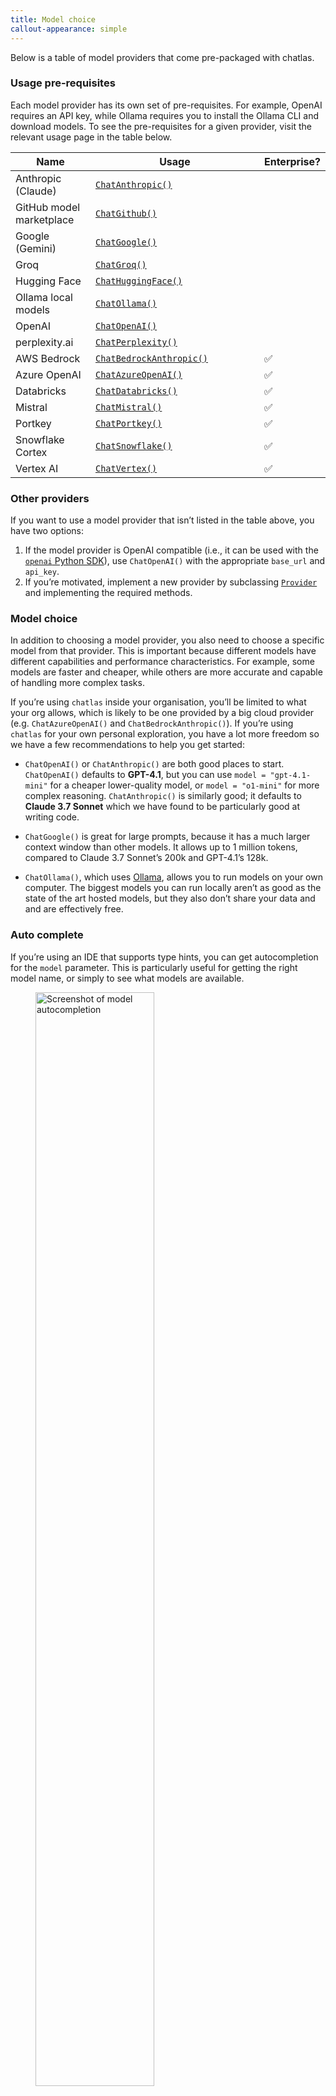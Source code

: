 ```yaml
---
title: Model choice
callout-appearance: simple
---
```


Below is a table of model providers that come pre-packaged with chatlas. 

::: callout-note
### Usage pre-requisites

Each model provider has its own set of pre-requisites. 
For example, OpenAI requires an API key, while Ollama requires you to install the Ollama CLI and download models.
To see the pre-requisites for a given provider, visit the relevant usage page in the table below.
:::


| Name                     | Usage                                                    | Enterprise? |
|--------------------------|----------------------------------------------------------|------------|
| Anthropic (Claude)       | [`ChatAnthropic()`](../reference/ChatAnthropic.qmd)     |    |
| GitHub model marketplace | [`ChatGithub()`](../reference/ChatGithub.qmd)           |    |
| Google (Gemini)          | [`ChatGoogle()`](../reference/ChatGoogle.qmd)           |    |
| Groq                     | [`ChatGroq()`](../reference/ChatGroq.qmd)               |    |
| Hugging Face             | [`ChatHuggingFace()`](../reference/ChatHuggingFace.qmd) |    |
| Ollama local models      | [`ChatOllama()`](../reference/ChatOllama.qmd)           |    |
| OpenAI                   | [`ChatOpenAI()`](../reference/ChatOpenAI.qmd)           |    |
| perplexity.ai            | [`ChatPerplexity()`](../reference/ChatPerplexity.qmd)   |    |
| AWS Bedrock              | [`ChatBedrockAnthropic()`](../reference/ChatBedrockAnthropic.qmd) | ✅ |
| Azure OpenAI             | [`ChatAzureOpenAI()`](../reference/ChatAzureOpenAI.qmd) | ✅ |
| Databricks               | [`ChatDatabricks()`](../reference/ChatDatabricks.qmd)   | ✅ |
| Mistral                  | [`ChatMistral()`](../reference/ChatMistral.qmd)         | ✅ |
| Portkey                  | [`ChatPortkey()`](../reference/ChatPortkey.qmd)         | ✅ |
| Snowflake Cortex         | [`ChatSnowflake()`](../reference/ChatSnowflake.qmd)     | ✅ |
| Vertex AI                | [`ChatVertex()`](../reference/ChatVertex.qmd)           | ✅ |


::: callout-note

### Other providers

If you want to use a model provider that isn't listed in the table above, you have two options:

1. If the model provider is OpenAI compatible (i.e., it can be used with the [`openai` Python SDK](https://github.com/openai/openai-python?tab=readme-ov-file#configuring-the-http-client)), use `ChatOpenAI()` with the appropriate `base_url` and `api_key`.
2. If you're motivated, implement a new provider by subclassing [`Provider`](https://github.com/posit-dev/chatlas/blob/main/chatlas/_provider.py) and implementing the required methods.

:::

### Model choice

In addition to choosing a model provider, you also need to choose a specific model from that provider. This is important because different models have different capabilities and performance characteristics. For example, some models are faster and cheaper, while others are more accurate and capable of handling more complex tasks.

If you're using `chatlas` inside your organisation, you'll be limited to what your org allows, which is likely to be one provided by a big cloud provider (e.g. `ChatAzureOpenAI()` and `ChatBedrockAnthropic()`). If you're using `chatlas` for your own personal exploration, you have a lot more freedom so we have a few recommendations to help you get started:

- `ChatOpenAI()` or `ChatAnthropic()` are both good places to start. `ChatOpenAI()` defaults to **GPT-4.1**, but you can use `model = "gpt-4.1-mini"` for a cheaper lower-quality model, or `model = "o1-mini"` for more complex reasoning.  `ChatAnthropic()` is similarly good; it defaults to **Claude 3.7 Sonnet** which we have found to be particularly good at writing code.

- `ChatGoogle()` is great for large prompts, because it has a much larger context window than other models. It allows up to 1 million tokens, compared to Claude 3.7 Sonnet's 200k and GPT-4.1's 128k.

- `ChatOllama()`, which uses [Ollama](https://ollama.com), allows you to run models on your own computer. The biggest models you can run locally aren't as good as the state of the art hosted models, but they also don't share your data and and are effectively free.


### Auto complete

If you're using an IDE that supports type hints, you can get autocompletion for the `model` parameter. This is particularly useful for getting the right model name, or simply to see what models are available.

![Screenshot of model autocompletion](/images/model-type-hints.png){class="shadow rounded mb-3" width="67%" }


### Auto provider

[`ChatAuto()`](../reference/ChatAuto.qmd) is a special model provider that allows one to configure the model provider through environment variables. This is useful for having a single, simple, script that can run on any model provider, without having to change the code.